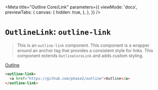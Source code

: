 
<Meta
  title="Outline Core/Link"
  parameters={{
    viewMode: 'docs',
    previewTabs: {
      canvas: {
        hidden: true,
      },
    },
  }}
/>

# `OutlineLink`: `outline-link`

> This is an `outline-link` component. 
> This component is a wrapper around an anchor tag that provides a consistent style for links.
> This component extends `OutlineCoreLink` and adds custom styling.

<outline-link><a href="https://github.com/phase2/outline" class="sb-unstyled">Outline</a></outline-link>

```html
<outline-link>
  <a href="https://github.com/phase2/outline">Outline</a>
</outline-link>
```
